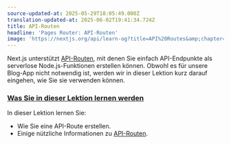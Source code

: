 ```yaml
---
source-updated-at: 2025-05-29T18:05:49.000Z
translation-updated-at: 2025-06-02T19:41:34.724Z
title: API-Routen
headline: 'Pages Router: API-Routen'
image: 'https://nextjs.org/api/learn-og?title=API%20Routes&amp;chapter=37'
---
```


Next.js unterstützt [API-Routen](/docs/api-routes/introduction), mit denen Sie einfach API-Endpunkte als serverlose Node.js-Funktionen erstellen können. Obwohl es für unsere Blog-App nicht notwendig ist, werden wir in dieser Lektion kurz darauf eingehen, wie Sie sie verwenden können.

### [Was Sie in dieser Lektion lernen werden](#was-sie-in-dieser-lektion-lernen-werden)

In dieser Lektion lernen Sie:

*   Wie Sie eine API-Route erstellen.
*   Einige nützliche Informationen zu [API-Routen](/docs/api-routes/introduction).